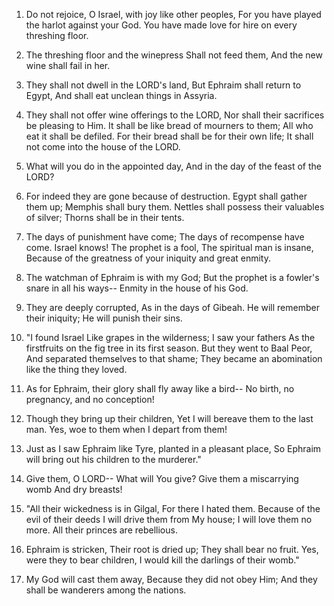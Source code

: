 
1. Do not rejoice, O Israel, with joy like other peoples, For you have played the harlot against your God. You have made love for hire on every threshing floor.

2. The threshing floor and the winepress Shall not feed them, And the new wine shall fail in her.

3. They shall not dwell in the LORD's land, But Ephraim shall return to Egypt, And shall eat unclean things in Assyria.

4. They shall not offer wine offerings to the LORD, Nor shall their sacrifices be pleasing to Him. It shall be like bread of mourners to them; All who eat it shall be defiled. For their bread shall be for their own life; It shall not come into the house of the LORD.

5. What will you do in the appointed day, And in the day of the feast of the LORD?

6. For indeed they are gone because of destruction. Egypt shall gather them up; Memphis shall bury them. Nettles shall possess their valuables of silver; Thorns shall be in their tents.

7. The days of punishment have come; The days of recompense have come. Israel knows! The prophet is a fool, The spiritual man is insane, Because of the greatness of your iniquity and great enmity.

8. The watchman of Ephraim is with my God; But the prophet is a fowler's snare in all his ways-- Enmity in the house of his God.

9. They are deeply corrupted, As in the days of Gibeah. He will remember their iniquity; He will punish their sins.

10. "I found Israel Like grapes in the wilderness; I saw your fathers As the firstfruits on the fig tree in its first season. But they went to Baal Peor, And separated themselves to that shame; They became an abomination like the thing they loved.

11. As for Ephraim, their glory shall fly away like a bird-- No birth, no pregnancy, and no conception!

12. Though they bring up their children, Yet I will bereave them to the last man. Yes, woe to them when I depart from them!

13. Just as I saw Ephraim like Tyre, planted in a pleasant place, So Ephraim will bring out his children to the murderer."

14. Give them, O LORD-- What will You give? Give them a miscarrying womb And dry breasts!

15. "All their wickedness is in Gilgal, For there I hated them. Because of the evil of their deeds I will drive them from My house; I will love them no more. All their princes are rebellious.

16. Ephraim is stricken, Their root is dried up; They shall bear no fruit. Yes, were they to bear children, I would kill the darlings of their womb."

17. My God will cast them away, Because they did not obey Him; And they shall be wanderers among the nations.


